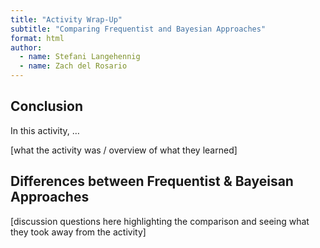 ```yaml
---
title: "Activity Wrap-Up"
subtitle: "Comparing Frequentist and Bayesian Approaches"
format: html
author: 
  - name: Stefani Langehennig
  - name: Zach del Rosario
---
```


## Conclusion

In this activity, ...

[what the activity was / overview of what they learned]

## Differences between Frequentist & Bayeisan Approaches

[discussion questions here highlighting the comparison and seeing what they took away from the activity]